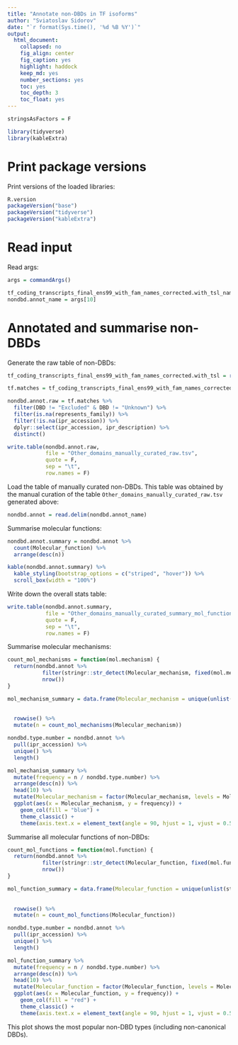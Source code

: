 ```yaml
---
title: "Annotate non-DBDs in TF isoforms"
author: "Sviatoslav Sidorov"
date: "`r format(Sys.time(), '%d %B %Y')`"
output:
  html_document:
    collapsed: no
    fig_align: center
    fig_caption: yes
    highlight: haddock
    keep_md: yes
    number_sections: yes
    toc: yes
    toc_depth: 3
    toc_float: yes
---
```


```r
stringsAsFactors = F

library(tidyverse)
library(kableExtra)
```

# Print package versions

Print versions of the loaded libraries:

```r
R.version
packageVersion("base")
packageVersion("tidyverse")
packageVersion("kableExtra")
```

# Read input

Read args:

```r
args = commandArgs()

tf_coding_transcripts_final_ens99_with_fam_names_corrected.with_tsl_name = args[9]
nondbd.annot_name = args[10]
```

# Annotated and summarise non-DBDs

Generate the raw table of non-DBDs:

```r
tf_coding_transcripts_final_ens99_with_fam_names_corrected.with_tsl = readRDS(tf_coding_transcripts_final_ens99_with_fam_names_corrected.with_tsl_name)

tf.matches = tf_coding_transcripts_final_ens99_with_fam_names_corrected.with_tsl

nondbd.annot.raw = tf.matches %>%
  filter(DBD != "Excluded" & DBD != "Unknown") %>%
  filter(is.na(represents_family)) %>%
  filter(!is.na(ipr_accession)) %>%
  dplyr::select(ipr_accession, ipr_description) %>%
  distinct()

write.table(nondbd.annot.raw,
            file = "Other_domains_manually_curated_raw.tsv",
            quote = F,
            sep = "\t",
            row.names = F)
```

Load the table of manually curated non-DBDs. This table was obtained by the manual curation of the table `Other_domains_manually_curated_raw.tsv` generated above:

```r
nondbd.annot = read.delim(nondbd.annot_name)
```

Summarise molecular functions:

```r
nondbd.annot.summary = nondbd.annot %>%
  count(Molecular_function) %>%
  arrange(desc(n))

kable(nondbd.annot.summary) %>%
  kable_styling(bootstrap_options = c("striped", "hover")) %>%
  scroll_box(width = "100%")  
```

Write down the overall stats table:

```r
write.table(nondbd.annot.summary, 
            file = "Other_domains_manually_curated_summary_mol_function_dbdminus.tsv", 
            quote = F, 
            sep = "\t", 
            row.names = F)
```

Summarise molecular mechanisms:

```r
count_mol_mechanisms = function(mol.mechanism) {
  return(nondbd.annot %>%
           filter(stringr::str_detect(Molecular_mechanism, fixed(mol.mechanism))) %>%
           nrow())
}

mol_mechanism_summary = data.frame(Molecular_mechanism = unique(unlist(stringr::str_split(nondbd.annot %>%
                                                                                            pull(Molecular_mechanism),
                                                                                          fixed("; "))))) %>%
  rowwise() %>%
  mutate(n = count_mol_mechanisms(Molecular_mechanism))

nondbd.type.number = nondbd.annot %>%
  pull(ipr_accession) %>%
  unique() %>%
  length()

mol_mechanism_summary %>%
  mutate(frequency = n / nondbd.type.number) %>%
  arrange(desc(n)) %>%
  head(10) %>%
  mutate(Molecular_mechanism = factor(Molecular_mechanism, levels = Molecular_mechanism)) %>%
  ggplot(aes(x = Molecular_mechanism, y = frequency)) +
    geom_col(fill = "blue") +
    theme_classic() +
    theme(axis.text.x = element_text(angle = 90, hjust = 1, vjust = 0.5))
```

Summarise all molecular functions of non-DBDs:

```r
count_mol_functions = function(mol.function) {
  return(nondbd.annot %>%
           filter(stringr::str_detect(Molecular_function, fixed(mol.function))) %>%
           nrow())
}

mol_function_summary = data.frame(Molecular_function = unique(unlist(stringr::str_split(nondbd.annot %>%
                                                                                          pull(Molecular_function),
                                                                                        fixed("; "))))) %>%
  rowwise() %>%
  mutate(n = count_mol_functions(Molecular_function))

nondbd.type.number = nondbd.annot %>%
  pull(ipr_accession) %>%
  unique() %>%
  length()

mol_function_summary %>%
  mutate(frequency = n / nondbd.type.number) %>%
  arrange(desc(n)) %>%
  head(10) %>%
  mutate(Molecular_function = factor(Molecular_function, levels = Molecular_function)) %>%
  ggplot(aes(x = Molecular_function, y = frequency)) +
    geom_col(fill = "red") +
    theme_classic() +
    theme(axis.text.x = element_text(angle = 90, hjust = 1, vjust = 0.5))
```

This plot shows the most popular non-DBD types (including non-canonical DBDs).
